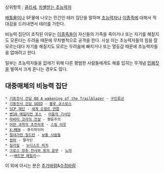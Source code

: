 상위항목 : [[클리셰]], [[차별받는 초능력자]]

[[배틀물]]이나 SF물에 나오는 민간인 테러 집단을 말하며 [[초능력자]]나 [[이종족]]에 대해서 적대감을 드러내면서 테러를 가한다. 

비능력 집단이 조직된 이유는 [[이종족]]들이 자신들의 가족을 죽이거나 또는 자기를 해칠지도 모른다는 두려움 때문에 무차별적으로 공격을 한다. 사실 이는 초능력자들의 힘을 잘 모르는데다 자기를 해칠지도 모르는 두려움에 빠지거나 또는 열등감 때문에 초능력자들을 없애려고 한다. 

일부는 초능력자들을 없애기 위해 다른 평범한 사람들에게도 해를 입히는 무개념 [[민폐]]짓을 벌여서 크게 혼나는 경우도 많다.

== 대중매체의 비능력 집단 ==
 * [[기동전사 건담 00 A wakening of the Trailblazer]] - [[구인류군]]
 * [[기동전사 건담 SEED]] - [[블루 코스모스]]
 * [[SCP 재단]] - [[세계 오컬트 연합]] 
 * [[벤10 에일리언 포스]] - [[어둠의 기사단]]
 * [[아바타 코라의 전설]] - 평등주의
 * [[어떤 과학의 초전자포]] - [[스킬 아웃]]
 * [[X-MEN]] - 퓨리파이어
 * [[절대가련 칠드런]] - [[보통 사람들]]
 * [[점퍼]] - 팔라딘
 * [[킬라킬]] - [[누디스트 비치]]
 * [[크로스 앙쥬 천사와 용의 윤무]] - [[노마(크로스 앙쥬 천사와 용의 윤무)|노마]]
 * ~~[[배트맨 패밀리]]~~


이 외에 아시는 분은 [[추가바람]]&[[수정바람]]
